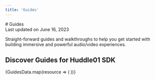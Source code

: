 ```yaml
---
title: 'Guides'
---
```



<div className="md:p-10 p-2">

<div className="flex md:items-center md:justify-between md:flex-row flex-col">
# Guides

<div className="text-rgb-7 text-xs font-normal">
Last updated on June 16, 2023
</div>
</div>


Straight-forward guides and walkthroughs to help you get started with building immersive and powerful audio/video experiences.


##  Discover Guides for Huddle01 SDK

<div className="my-16 xl:max-w-none">
  <div className="not-prose mt-4 grid grid-cols-1 gap-8 sm:grid-cols-2 xl:grid-cols-3">
    {GuidesData.map(resource => (
      <GradientCard key={resource.href} resource={resource} />
    ))}
  </div>
</div>
</div>